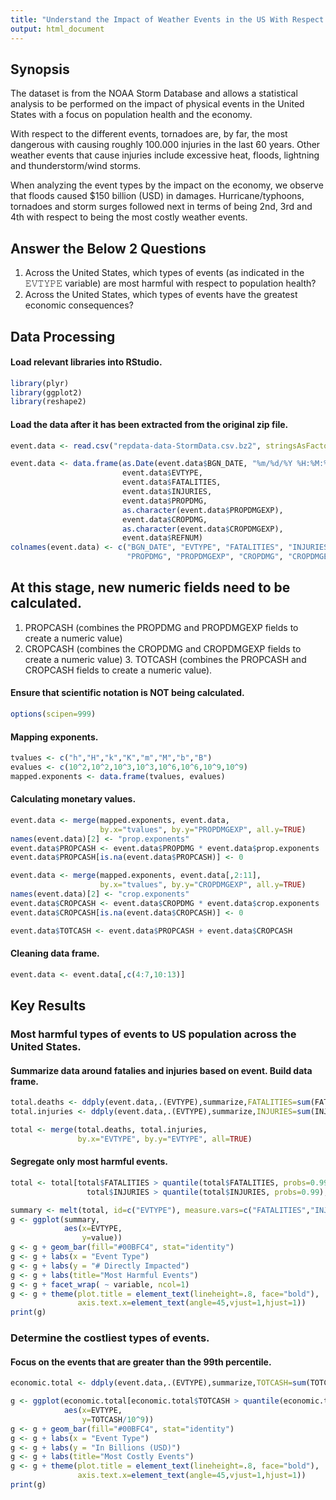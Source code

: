 ```yaml
---
title: "Understand the Impact of Weather Events in the US With Respect to Cost and Harm"
output: html_document
---
```


## Synopsis
The dataset is from the NOAA Storm Database and allows a statistical analysis to be performed on the impact of physical events in the United States with a focus on population health and the economy.

With respect to the different events, tornadoes are, by far, the most dangerous with causing roughly 100.000 injuries in the last 60 years. Other weather events that cause injuries include excessive heat, floods, lightning and thunderstorm/wind storms.

When analyzing the event types by the impact on the economy, we observe that floods caused $150 billion (USD) in damages. Hurricane/typhoons, tornadoes and storm surges followed next in terms of being 2nd, 3rd and 4th with respect to being the most costly weather events.

## Answer the Below 2 Questions
1. Across the United States, which types of events (as indicated in the 𝙴𝚅𝚃𝚈𝙿𝙴 variable) are most harmful with respect to population health?
2. Across the United States, which types of events have the greatest economic consequences?

## Data Processing

#### Load relevant libraries into RStudio.

```r
library(plyr)
library(ggplot2)
library(reshape2)
```

#### Load the data after it has been extracted from the original zip file.

```r
event.data <- read.csv("repdata-data-StormData.csv.bz2", stringsAsFactors=FALSE)

event.data <- data.frame(as.Date(event.data$BGN_DATE, "%m/%d/%Y %H:%M:%S"), 
                         event.data$EVTYPE, 
                         event.data$FATALITIES, 
                         event.data$INJURIES,
                         event.data$PROPDMG,
                         as.character(event.data$PROPDMGEXP),
                         event.data$CROPDMG,
                         as.character(event.data$CROPDMGEXP),
                         event.data$REFNUM)
colnames(event.data) <- c("BGN_DATE", "EVTYPE", "FATALITIES", "INJURIES", 
                          "PROPDMG", "PROPDMGEXP", "CROPDMG", "CROPDMGEXP","REFNUM")
```

## At this stage, new numeric fields need to be calculated. 
1. PROPCASH (combines the PROPDMG and PROPDMGEXP fields to create a numeric value)
2. CROPCASH (combines the CROPDMG and CROPDMGEXP fields to create a numeric value) 3. TOTCASH (combines the PROPCASH and CROPCASH fields to create a numeric value).

#### Ensure that scientific notation is NOT being calculated.

```r
options(scipen=999)
```

#### Mapping exponents.

```r
tvalues <- c("h","H","k","K","m","M","b","B")
evalues <- c(10^2,10^2,10^3,10^3,10^6,10^6,10^9,10^9)
mapped.exponents <- data.frame(tvalues, evalues)
```

#### Calculating monetary values.

```r
event.data <- merge(mapped.exponents, event.data, 
                    by.x="tvalues", by.y="PROPDMGEXP", all.y=TRUE)
names(event.data)[2] <- "prop.exponents"
event.data$PROPCASH <- event.data$PROPDMG * event.data$prop.exponents
event.data$PROPCASH[is.na(event.data$PROPCASH)] <- 0

event.data <- merge(mapped.exponents, event.data[,2:11], 
                    by.x="tvalues", by.y="CROPDMGEXP", all.y=TRUE)
names(event.data)[2] <- "crop.exponents"
event.data$CROPCASH <- event.data$CROPDMG * event.data$crop.exponents
event.data$CROPCASH[is.na(event.data$CROPCASH)] <- 0

event.data$TOTCASH <- event.data$PROPCASH + event.data$CROPCASH
```

#### Cleaning data frame.

```r
event.data <- event.data[,c(4:7,10:13)]
```

## Key Results

### Most harmful types of events to US population across the United States.

#### Summarize data around fatalies and injuries based on event. Build data frame.

```r
total.deaths <- ddply(event.data,.(EVTYPE),summarize,FATALITIES=sum(FATALITIES, na.rm=TRUE))
total.injuries <- ddply(event.data,.(EVTYPE),summarize,INJURIES=sum(INJURIES, na.rm=TRUE))

total <- merge(total.deaths, total.injuries, 
               by.x="EVTYPE", by.y="EVTYPE", all=TRUE)
```

#### Segregate only most harmful events.

```r
total <- total[total$FATALITIES > quantile(total$FATALITIES, probs=0.99) |
                 total$INJURIES > quantile(total$INJURIES, probs=0.99),]

summary <- melt(total, id=c("EVTYPE"), measure.vars=c("FATALITIES","INJURIES"))
g <- ggplot(summary,
            aes(x=EVTYPE, 
                y=value))
g <- g + geom_bar(fill="#00BFC4", stat="identity")
g <- g + labs(x = "Event Type") 
g <- g + labs(y = "# Directly Impacted")
g <- g + labs(title="Most Harmful Events")
g <- g + facet_wrap( ~ variable, ncol=1)
g <- g + theme(plot.title = element_text(lineheight=.8, face="bold"),
               axis.text.x=element_text(angle=45,vjust=1,hjust=1))
print(g)
```

### Determine the costliest types of events.

#### Focus on the events that are greater than the 99th percentile.

```r
economic.total <- ddply(event.data,.(EVTYPE),summarize,TOTCASH=sum(TOTCASH, na.rm=TRUE))

g <- ggplot(economic.total[economic.total$TOTCASH > quantile(economic.total$TOTCASH, probs=0.99),],
            aes(x=EVTYPE, 
                y=TOTCASH/10^9))
g <- g + geom_bar(fill="#00BFC4", stat="identity")
g <- g + labs(x = "Event Type") 
g <- g + labs(y = "In Billions (USD)")
g <- g + labs(title="Most Costly Events")
g <- g + theme(plot.title = element_text(lineheight=.8, face="bold"),
               axis.text.x=element_text(angle=45,vjust=1,hjust=1))
print(g)
```
